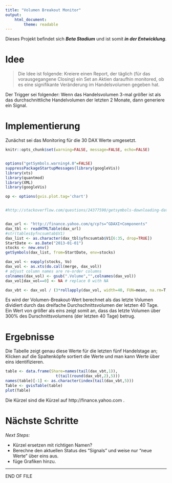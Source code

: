 ```yaml
---
title: "Volumen Breakout Monitor"
output: 
    html_document:
        theme: readable
---
```


Dieses Projekt befindet sich ___Beta Stadium___ und ist somit ___in der Entwicklung___.

# Idee  

> Die Idee ist folgende: Kreiere einen Report, der täglich (für das vorausgegangene Closing) ein Set an Aktien daraufhin monitored, ob es eine signifikante Veränderung im Handelsvolumen gegeben hat.

Der Trigger sei folgender: Wenn das Handelsvolumen 3-mal größer ist als das durchschnittliche Handelvolumen der letzten 2 Monate, dann generiere ein Signal.

# Implementierung

Zunächst sei das Monitoring für die 30 DAX Werte umgesetzt.


```r
knitr::opts_chunk$set(warning=FALSE, message=FALSE, echo=FALSE)


options("getSymbols.warning4.0"=FALSE)
suppressPackageStartupMessages(library(googleVis))
library(xts)
library(quantmod)
library(XML)
library(googleVis)

op <- options(gvis.plot.tag='chart')


#http://stackoverflow.com/questions/24377590/getsymbols-downloading-data-for-multiple-symbols-and-calculate-returns


dax_url <- "http://finance.yahoo.com/q/cp?s=^GDAXI+Components"
dax_tbl <- readHTMLTable(dax_url)
#str(tables$yfncsumtab$V1)
dax_list <- as.character(dax_tbl$yfncsumtab$V1[6:35, drop=TRUE])
StartDate <- as.Date("2013-01-01")
stocks <- new.env()
getSymbols(dax_list, from=StartDate, env=stocks)

dax_vol <- eapply(stocks, Vo)
dax_vol <- as.xts(do.call(merge, dax_vol))
# adjust column names are re-order columns
colnames(dax_vol) <- gsub(".Volume","",colnames(dax_vol))
dax_vol[dax_vol==0] <- NA # replace 0 with NA

dax_vbt <- dax_vol / (3*rollapply(dax_vol, width=40, FUN=mean, na.rm=T, align="right"))


```

Es wird der Volumen-Breakout-Wert berechnet als das letzte Volumen dividiert durch das dreifache Durchschnittsvolumen der letzten 40 Tage.   
Ein Wert von größer als eins zeigt somit an, dass das letzte Volumen über 300% des Durschnittsvolumens (der letzten 40 Tage) betrug.

# Ergebnisse  

Die Tabelle zeigt genau diese Werte für die letzten fünf Handelstage an; Klicken auf die Spaltenköpfe sortiert die Werte und man kann Werte über eins identifizieren.

```r

table <- data.frame(Share=names(tail(dax_vbt,1)),          
                      t(tail(round(dax_vbt,2),5)))
names(table)[-1] <- as.character(index(tail(dax_vbt,5)))
Table <- gvisTable(table)
plot(Table)
```

Die Kürzel sind die Kürzel auf http://finance.yahoo.com .

# Nächste Schritte  

_Next Steps:_

- Kürzel ersetzen mit richtigen Namen?
- Berechne den aktuellen Status des "Signals" und weise nur "neue Werte" über eins aus.
- füge Grafiken hinzu.

-----

END OF FILE

